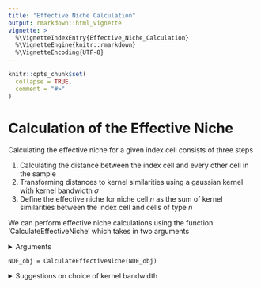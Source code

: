 ---
title: "Effective Niche Calculation"
output: rmarkdown::html_vignette
vignette: >
  %\VignetteIndexEntry{Effective_Niche_Calculation}
  %\VignetteEngine{knitr::rmarkdown}
  %\VignetteEncoding{UTF-8}
---

```{r, include = FALSE}
knitr::opts_chunk$set(
  collapse = TRUE,
  comment = "#>"
)
```
# Calculation of the Effective Niche
Calculating the effective niche for a given index cell consists of three steps

1. Calculating the distance between the index cell and every other cell in the sample
2. Transforming distances to kernel similarities using a gaussian kernel with kernel bandwidth $\sigma$
3. Define the effective niche for niche cell $n$ as the sum of kernel similarities between the index cell and cells of type $n$

We can perform effective niche calculations using the function 'CalculateEffectiveNiche' which takes in two arguments

<details>
  <summary>Arguments</summary>
  
+ object: A niche-DE object
+ cutoff: The minimum kernel similarity allowable. Similarities below this value are truncated to 0. Default value 0.05.

</details>

```
NDE_obj = CalculateEffectiveNiche(NDE_obj)
```



<details>
  <summary>Suggestions on choice of kernel bandwidth</summary>
  
# Choice of sigma/kernel bandwidth
Choosing a reasonable sigma vector is critical to generating robust and interpretable results.Sigma essentially determines what range of neighboring spots contribute towards the effective niche. Small values of sigma ensure that only close neighboring spots are considered while large values of sigma result in effective niches that are smooth across large regions of the tissue.\
To see what this looks like, I will generate a grid of values and show what spots contribute to the effective niche of the middle spot. The size of the spot corresponds to its relative importance. Below is a plot of the spatial coordinates of the grid with the middle spot colored red.

<img src="https://github.com/Kmason23/Niche-DE-Tutorial/blob/main/EffectiveNicheCalculation/EN_coordinates.png" style=" width:600px ; height:600px "  >

<details>
  <summary>Code for generating coordinate plot</summary>
  
```{r}
library(ggplot2)
#generate coordiantes
coord = expand.grid(c(1:20),c(1:20))
colnames(coord) = c('x','y')
#get distance matrix
D = as.matrix(dist(coord,method = 'euclidean',diag = T))
#extract center distances
D = D[190,]
#make center circle red to distinguish 
red = rep('black',length(D))
red[190] = 'red'
#make dataframe
coord = data.frame(coord,D,red)
```
</details>

We first see what happens if the kernel bandwidth is very small. We see that the only spot that contributes to the effective niche is the middle spot itself. This may be appropriate if the spot can contain many cells like in Visium data.\
<img src="https://github.com/Kmason23/Niche-DE-Tutorial/blob/main/EffectiveNicheCalculation/EN_coordinate_small.png" style=" width:600px ; height:600px "  >

<details>
  <summary>Code for generating plot with small sigma</summary>
  
```{r}
#input your own sigma value
sigma = 0.001
#compute kernel similarities
coord_sigma_small = coord
coord_sigma_small$D = exp(-coord_sigma_small$D^2/sigma^2)
#make small similarities 0
coord_sigma_small$D[coord_sigma_small$D<0.05] = 0
#plot similarities (size of dot = bigger similarity)
ggplot(coord_sigma_small,aes(x,y,size=ifelse(D==0, NA, D),color = red))+geom_point()+
  scale_color_manual(red, values = c("black", "red"))+ theme(legend.position="none")
```

</details>
  
We now see what happens if the kernel bandwidth is equivalent to the distance between neighboring spots. We see that neighboring spots now also contribute to the effective niche. This value may be appropriate if we believe that niche patterns only depend on the closest neighbors of a spot.\

<img src="https://github.com/Kmason23/Niche-DE-Tutorial/blob/main/EffectiveNicheCalculation/EN_coordinate_medium.png" style=" width:600px ; height:600px "  >
  
  
<details>
  <summary>Code for generating plot with medium sigma</summary>  
```{r}
#input your own sigma value
sigma = 1
#compute kernel similarities
coord_sigma_small = coord
coord_sigma_small$D = exp(-coord_sigma_small$D^2/sigma^2)
#make small similarities 0
coord_sigma_small$D[coord_sigma_small$D<0.05] = 0
#plot similarities (size of dot = bigger similarity)
ggplot(coord_sigma_small,aes(x,y,size=ifelse(D==0, NA, D),color = red))+geom_point()+
  scale_color_manual(red, values = c("black", "red"))+ theme(legend.position="none")
```

</details>

We now see what happens if the kernel bandwidth is large, say 1/4th of the length of the tissue. Many spots now contribute to the effective niche. Additionally,it looks as though there is nearly equal contribution for many cells near the center. This value may be appropriate if we believe that niche patterns only depend on tissue level patterns in niche.\
<img src="https://github.com/Kmason23/Niche-DE-Tutorial/blob/main/EffectiveNicheCalculation/EN_coordinate_large.png" style=" width:600px ; height:600px "  >

<details>
  <summary>Code for generating plot with large sigma</summary>
  
```{r}
#input your own sigma value
sigma = 10
#compute kernel similarities
coord_sigma_small = coord
coord_sigma_small$D = exp(-coord_sigma_small$D^2/sigma^2)
#make small similarities 0
coord_sigma_small$D[coord_sigma_small$D<0.05] = 0
#plot similarities (size of dot = bigger similarity)
ggplot(coord_sigma_small,aes(x,y,size=ifelse(D==0, NA, D),color = red))+geom_point()+
  scale_color_manual(red, values = c("black", "red"))+ theme(legend.position="none")
```
</details>

Clearly the choice of sigma can affect what niche patterns you will find. For spot data which can contain many cells like Visium, we recommend using a sigma vector that contains a small value, a value equal to the distance between neighboring spots, and a value somewhat larger, say 2-3 times the distance between neighboring spots.
</details>
